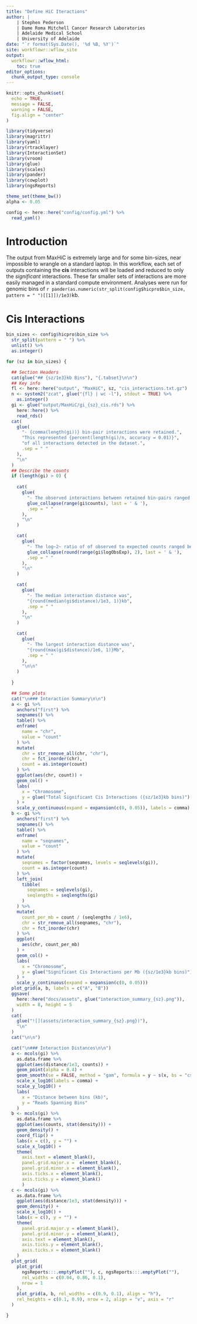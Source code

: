 ```yaml
---
title: "Define HiC Iteractions"
author: |
    | Stephen Pederson
    | Dame Roma Mitchell Cancer Research Laboratories
    | Adelaide Medical School
    | University of Adelaide
date: "`r format(Sys.Date(), '%d %B, %Y')`"
site: workflowr::wflow_site
output:
  workflowr::wflow_html:
    toc: true
editor_options:
  chunk_output_type: console
---
```


```r
knitr::opts_chunk$set(
  echo = TRUE,
  message = FALSE,
  warning = FALSE,
  fig.align = "center"
)
```

```r
library(tidyverse)
library(magrittr)
library(yaml)
library(rtracklayer)
library(InteractionSet)
library(vroom)
library(glue)
library(scales)
library(pander)
library(cowplot)
library(ngsReports)
```


```r
theme_set(theme_bw())
alpha <- 0.05
```


```r
config <- here::here("config/config.yml") %>%
  read_yaml()
```

# Introduction

The output from MaxHiC is extremely large and for some bin-sizes, near impossible to wrangle on a standard laptop.
In this workflow, each set of outputs containing the **cis** interactions will be loaded and reduced to only the *significant* interactions.
These far smaller sets of interactions are more easily managed in a standard compute environment.
Analyses were run for genomic bins of `r pander(as.numeric(str_split(config$hicpro$bin_size, pattern = " ")[[1]])/1e3)`kb.

# Cis Interactions {.tabset}

```r
bin_sizes <- config$hicpro$bin_size %>% 
  str_split(pattern = " ") %>% 
  unlist() %>% 
  as.integer()
```

```r
for (sz in bin_sizes) {

  ## Section Headers
  cat(glue("## {sz/1e3}kb Bins"), "{.tabset}\n\n")
  ## Key info
  fl <- here::here("output", "MaxHiC", sz, "cis_interactions.txt.gz")
  n <- system2("zcat", glue("{fl} | wc -l"), stdout = TRUE) %>% 
    as.integer()
  gi <- glue("output/MaxHiC/gi_{sz}_cis.rds") %>% 
    here::here() %>% 
    read_rds()
  cat(
    glue(
      "- {comma(length(gi))} bin-pair interactions were retained.",
      "This represented {percent(length(gi)/n, accuracy = 0.01)}",
      "of all interactions detected in the dataset.",
      .sep = " "
    ),
    "\n"
  )
  ## Describe the counts
  if (length(gi) > 0) {
    
    cat(
      glue(
        "- The observed interactions between retained bin-pairs ranged between",
        glue_collapse(range(gi$counts), last = ' & '),
        .sep = " "
      ),
      "\n"
    )

    cat(
      glue(
        "- The log~2~ ratio of of observed to expected counts ranged between",
        glue_collapse(round(range(gi$logObsExp), 2), last = ' & '),
        .sep = " "
      ),
      "\n"
    )

    cat(
      glue(
        "- The median interaction distance was",
        "{round(median(gi$distance)/1e3, 1)}kb",
        .sep = " "
      ),
      "\n"
    )

    cat(
      glue(
        "- The largest interaction distance was",
        "{round(max(gi$distance)/1e6, 1)}Mb",
        .sep = " "
      ),
      "\n\n"
    )
    
  }

  ## Some plots
  cat("\n### Interaction Summary\n\n")
  a <- gi %>%
    anchors("first") %>%
    seqnames() %>%
    table() %>%
    enframe(
      name = "chr",
      value = "count"
    ) %>%
    mutate(
      chr = str_remove_all(chr, "chr"),
      chr = fct_inorder(chr),
      count = as.integer(count)
    ) %>%
    ggplot(aes(chr, count)) +
    geom_col() +
    labs(
      x = "Chromosome",
      y = glue("Total Significant Cis Interactions ({sz/1e3}kb bins)")
    ) +
    scale_y_continuous(expand = expansion(c(0, 0.05)), labels = comma)
  b <- gi %>%
    anchors("first") %>%
    seqnames() %>%
    table() %>%
    enframe(
      name = "seqnames",
      value = "count"
    ) %>%
    mutate(
      seqnames = factor(seqnames, levels = seqlevels(gi)),
      count = as.integer(count)
    ) %>% 
    left_join(
      tibble(
        seqnames = seqlevels(gi),
        seqlengths = seqlengths(gi)
      )
    ) %>% 
    mutate(
      count_per_mb = count / (seqlengths / 1e6),
      chr = str_remove_all(seqnames, "chr"),
      chr = fct_inorder(chr)
    ) %>%
    ggplot(
      aes(chr, count_per_mb)
    ) +
    geom_col() +
    labs(
      x = "Chromosome",
      y = glue("Significant Cis Interactions per Mb ({sz/1e3}kb bins)")
    ) +
    scale_y_continuous(expand = expansion(c(0, 0.05)))
  plot_grid(a, b, labels = c("A", "B"))
  ggsave(
    here::here("docs/assets", glue("interaction_summary_{sz}.png")),
    width = 8, height = 5
  )
  cat(
    glue("![](assets/interaction_summary_{sz}.png})"),
    "\n"
  )
  cat("\n\n")

  cat("\n### Interaction Distances\n\n")
  a <- mcols(gi) %>% 
    as.data.frame %>% 
    ggplot(aes(distance/1e3, counts)) + 
    geom_point(alpha = 0.4) + 
    geom_smooth(se = FALSE, method = "gam", formula = y ~ s(x, bs = "cs")) +
    scale_x_log10(labels = comma) +
    scale_y_log10() +
    labs(
      x = "Distance between bins (kb)",
      y = "Reads Spanning Bins"
    )
  b <- mcols(gi) %>%
    as.data.frame %>% 
    ggplot(aes(counts, stat(density))) + 
    geom_density() + 
    coord_flip() + 
    labs(x = c(), y = "") +
    scale_x_log10() +
    theme(
      axis.text = element_blank(), 
      panel.grid.major.x =  element_blank(),
      panel.grid.minor.x = element_blank(),
      axis.ticks.x = element_blank(),
      axis.ticks.y = element_blank()
      )
  c <- mcols(gi) %>%
    as.data.frame %>% 
    ggplot(aes(distance/1e3, stat(density))) + 
    geom_density() + 
    scale_x_log10() +
    labs(x = c(), y = "") +
    theme(
      panel.grid.major.y = element_blank(),
      panel.grid.minor.y = element_blank(),
      axis.text = element_blank(),
      axis.ticks.y = element_blank(), 
      axis.ticks.x = element_blank()
    )
  plot_grid(
    plot_grid(
      ngsReports:::.emptyPlot(""), c, ngsReports:::.emptyPlot(""),
      rel_widths = c(0.04, 0.86, 0.1), 
      nrow = 1
    ),
    plot_grid(a, b, rel_widths = c(0.9, 0.1), align = "h"),
    rel_heights = c(0.1, 0.9), nrow = 2, align = "v", axis = "r"
  )

}
```

